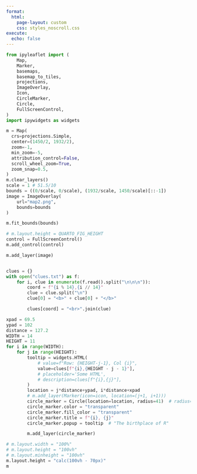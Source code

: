 ```yaml
---
format: 
  html:
    page-layout: custom
    css: styles_noscroll.css
execute:
  echo: false
---
```

```python
from ipyleaflet import (
    Map,
    Marker,
    basemaps,
    basemap_to_tiles,
    projections,
    ImageOverlay,
    Icon,
    CircleMarker,
    Circle,
    FullScreenControl,
)
import ipywidgets as widgets

m = Map(
  crs=projections.Simple,
  center=(1450/2, 1932/2),
  zoom=-1,
  min_zoom=-5,
  attribution_control=False,
  scroll_wheel_zoom=True,
  zoom_snap=0.5,
)
m.clear_layers()
scale = 1 # 51.5/10
bounds = ((0/scale, 0/scale), (1932/scale, 1450/scale)[::-1])
image = ImageOverlay(
    url="map2.png",
    bounds=bounds
)

m.fit_bounds(bounds)

# m.layout.height = QUARTO_FIG_HEIGHT
control = FullScreenControl()
m.add_control(control)

m.add_layer(image)


clues = {}
with open("clues.txt") as f:
    for i, clue in enumerate(f.read().split("\n\n\n")):
        coord = f"{i % 14},{i // 14}"
        clue = clue.split("\n")
        clue[0] = "<b>" + clue[0] + "</b>"

        clues[coord] = "<br>".join(clue)

xpad = 69.5
ypad = 102
distance = 127.2
WIDTH = 14
HEIGHT = 11
for i in range(WIDTH):
    for j in range(HEIGHT):
        tooltip = widgets.HTML(
            # value=f"Row: {HEIGHT-j-1}, Col {i}",
            value=clues[f"{i},{HEIGHT - j - 1}"],
            # placeholder='Some HTML',
            # description=clues[f"{i},{j}"],
        )
        location = j*distance+ypad, i*distance+xpad
        # m.add_layer(Marker(icon=icon, location=(j+1, i+1)))
        circle_marker = Circle(location=location, radius=41)  # radius=int((20*6)/m.zoom))
        circle_marker.color = "transparent"
        circle_marker.fill_color = "transparent"
        circle_marker.title = f"{i}, {j}"
        circle_marker.popup = tooltip  # "The birthplace of R"

        m.add_layer(circle_marker)

# m.layout.width = "100%"
# m.layout.height = "100vh"
# m.layout.minheight = "100vh"
m.layout.height = "calc(100vh - 70px)"
m
```